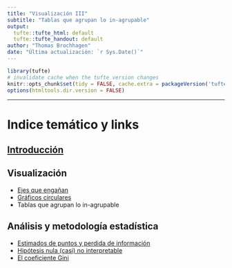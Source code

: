 ```yaml
---
title: "Visualización III"
subtitle: "Tablas que agrupan lo in-agrupable"
output:
  tufte::tufte_html: default
  tufte::tufte_handout: default
author: "Thomas Brochhagen"
date: "Última actualización: `r Sys.Date()`" 
---
```

```r
library(tufte)
# invalidate cache when the tufte version changes
knitr::opts_chunk$set(tidy = FALSE, cache.extra = packageVersion('tufte'))
options(htmltools.dir.version = FALSE)
```




---
# Indice temático y links
## [Introducción](../casen2017-intro.html)
## Visualización 
* [Ejes que engañan](./casen2017/01ejes.html)
* [Gráficos circulares](./casen2017/02pie-charts.html)
* Tablas que agrupan lo in-agrupable

## Análisis y metodología estadística
* [Estimados de puntos y perdida de información](./casen2017/04point-estimates.html)
* [Hipótesis nula (casi) no interpretable](./casen2017/05nht.html)
* [El coeficiente Gini](./casen2017/06gini.html)
